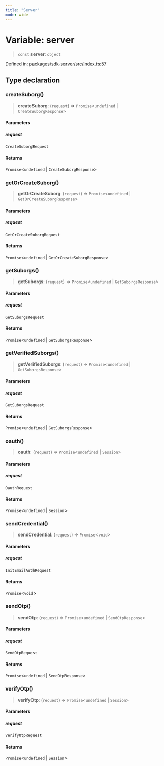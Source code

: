 ```yaml
---
title: "Server"
mode: wide
---
```

  
# Variable: server

> `const` **server**: `object`

Defined in: [packages/sdk-server/src/index.ts:57](https://github.com/tkhq/sdk/blob/ee72856c3f450731d7501ab05001215768b71500/packages/sdk-server/src/index.ts#L57)

## Type declaration

### createSuborg()

> **createSuborg**: (`request`) => `Promise`\<`undefined` \| `CreateSuborgResponse`\>

#### Parameters

##### request

`CreateSuborgRequest`

#### Returns

`Promise`\<`undefined` \| `CreateSuborgResponse`\>

### getOrCreateSuborg()

> **getOrCreateSuborg**: (`request`) => `Promise`\<`undefined` \| `GetOrCreateSuborgResponse`\>

#### Parameters

##### request

`GetOrCreateSuborgRequest`

#### Returns

`Promise`\<`undefined` \| `GetOrCreateSuborgResponse`\>

### getSuborgs()

> **getSuborgs**: (`request`) => `Promise`\<`undefined` \| `GetSuborgsResponse`\>

#### Parameters

##### request

`GetSuborgsRequest`

#### Returns

`Promise`\<`undefined` \| `GetSuborgsResponse`\>

### getVerifiedSuborgs()

> **getVerifiedSuborgs**: (`request`) => `Promise`\<`undefined` \| `GetSuborgsResponse`\>

#### Parameters

##### request

`GetSuborgsRequest`

#### Returns

`Promise`\<`undefined` \| `GetSuborgsResponse`\>

### oauth()

> **oauth**: (`request`) => `Promise`\<`undefined` \| `Session`\>

#### Parameters

##### request

`OauthRequest`

#### Returns

`Promise`\<`undefined` \| `Session`\>

### sendCredential()

> **sendCredential**: (`request`) => `Promise`\<`void`\>

#### Parameters

##### request

`InitEmailAuthRequest`

#### Returns

`Promise`\<`void`\>

### sendOtp()

> **sendOtp**: (`request`) => `Promise`\<`undefined` \| `SendOtpResponse`\>

#### Parameters

##### request

`SendOtpRequest`

#### Returns

`Promise`\<`undefined` \| `SendOtpResponse`\>

### verifyOtp()

> **verifyOtp**: (`request`) => `Promise`\<`undefined` \| `Session`\>

#### Parameters

##### request

`VerifyOtpRequest`

#### Returns

`Promise`\<`undefined` \| `Session`\>

